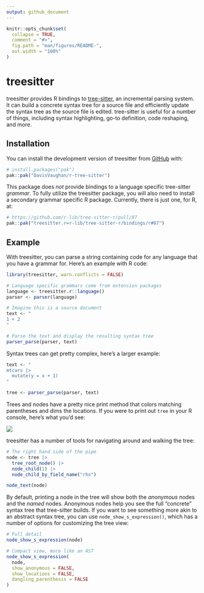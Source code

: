 ```yaml
---
output: github_document
---
```


<!-- README.md is generated from README.Rmd. Please edit that file -->

```r
knitr::opts_chunk$set(
  collapse = TRUE,
  comment = "#>",
  fig.path = "man/figures/README-",
  out.width = "100%"
)
```

# treesitter

<!-- badges: start -->
<!-- badges: end -->

treesitter provides R bindings to [tree-sitter](https://github.com/tree-sitter/tree-sitter), an incremental parsing system. It can build a concrete syntax tree for a source file and efficiently update the syntax tree as the source file is edited. tree-sitter is useful for a number of things, including syntax highlighting, go-to definition, code reshaping, and more.

## Installation

You can install the development version of treesitter from [GitHub](https://github.com/) with:

``` r
# install.packages("pak")
pak::pak("DavisVaughan/r-tree-sitter")
```

This package does _not_ provide bindings to a language specific tree-sitter _grammar_. To fully utilize the treesitter package, you will also need to install a secondary grammar specific R package. Currently, there is just one, for R, at:

``` r
# https://github.com/r-lib/tree-sitter-r/pull/87
pak::pak("treesitter.r=r-lib/tree-sitter-r/bindings/r#87")
```

## Example

With treesitter, you can parse a string containing code for any language that you have a grammar for. Here's an example with R code:

```r
library(treesitter, warn.conflicts = FALSE)

# Language specific grammars come from extension packages
language <- treesitter.r::language()
parser <- parser(language)

# Imagine this is a source document
text <- "
1 + 2
"

# Parse the text and display the resulting syntax tree
parser_parse(parser, text)
```

Syntax trees can get pretty complex, here's a larger example:

```r
text <- "
mtcars |>
  mutate(y = x + 1)
"

tree <- parser_parse(parser, text)
```

Trees and nodes have a pretty nice print method that colors matching parentheses and dims the locations. If you were to print out `tree` in your R console, here's what you'd see:

<img src="man/figures/README-dplyr-tree.png"/>

treesitter has a number of tools for navigating around and walking the tree:

```r
# The right hand side of the pipe
node <- tree |>
  tree_root_node() |>
  node_child(1) |>
  node_child_by_field_name("rhs")

node_text(node)
```

By default, printing a node in the tree will show both the _anonymous_ nodes and the _named_ nodes. Anonymous nodes help you see the full "concrete" syntax tree that tree-sitter builds. If you want to see something more akin to an abstract syntax tree, you can use `node_show_s_expression()`, which has a number of options for customizing the tree view:


```r
# Full detail
node_show_s_expression(node)

# Compact view, more like an AST
node_show_s_expression(
  node,
  show_anonymous = FALSE,
  show_locations = FALSE,
  dangling_parenthesis = FALSE
)
```
